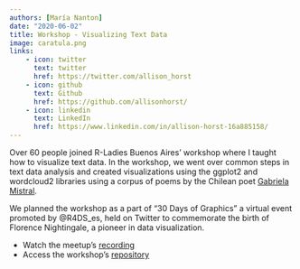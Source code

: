 ```yaml
---
authors: [María Nanton]
date: "2020-06-02"
title: Workshop - Visualizing Text Data
image: caratula.png
links:
    - icon: twitter
      text: twitter
      href: https://twitter.com/allison_horst
    - icon: github
      text: Github
      href: https://github.com/allisonhorst/
    - icon: linkedin
      text: LinkedIn
      href: https://www.linkedin.com/in/allison-horst-16a885158/
---
```


Over 60 people joined R-Ladies Buenos Aires' workshop where I taught how to visualize text data.
In the workshop, we went over common steps in text data analysis and created visualizations using the ggplot2 and wordcloud2 libraries using a corpus of poems by the Chilean poet [Gabriela Mistral](https://en.wikipedia.org/wiki/Gabriela_Mistral).

We planned the workshop as a part of "30 Days of Graphics" a virtual event promoted by @R4DS_es, held on Twitter to commemorate the birth of Florence Nightingale, a pioneer in data visualization.

- Watch the meetup's [recording](https://www.youtube.com/watch?v=WXp1T9JEIRM)
- Access the workshop's [repository](https://github.com/mcnanton/RladiesBA-TallerDatosTextuales)
